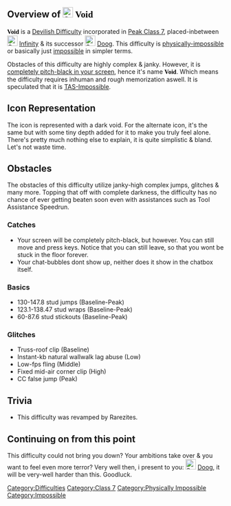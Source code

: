 {{Quote (IPeedMyPants' Version)|quote=You better have extreme luck and skills for this difficulty, because you don’t wanna know what'll happen when you don’t…|quoter=???}}{{Visual Impairment|reason=The text of void is quite dark if you have dark-mode on, can be hard for people to see the text with bad vision.}}
==Overview of [[File:2020 09 5675.png|frameless|24px]] <span style="color:black ;font-family:Georgia">'''Void'''</span>==
{{NewDifficultyInfobox|title1 = <span style="color:black ;font-family:Georgia"><big><big><big>Void</big></big></big></span>|image1 = <gallery>
2020 09 5675.png|Current
VD.jpg|Alternate
</gallery>|class=Peak [[:Category:Class_7|Class 7]]|previous=[[File:Screen Shot 2020-08-10 at 9.50.46 AM.png|24px]] [[Infinity]]|next=[[File:Screen Shot 2020-09-20 at 3.42.02 PM.png|24px]] [[Doog]]|creator(s)=*[[User:Minecraftinfini|Minecraftinfini]]
**[[User:Difficultymakerxd|Difficultymakerxd]] (1st Page Revamper)
***[[User:Rarezites|Rarezites]] (2nd Page Revamper)|date_added=September 19th of 2020|revamp_date=*March 31st of 2022 (1st)
**February 20th of 2023 (2nd)|full_name=Void|rating=''73.5''|type=[[:Category:Difficulties|Devillish Difficulties]] |class_range=''High''}}
<span style="color:black ;font-family:Georgia">'''Void'''</span> is a [[:Category:Difficulties|Devilish Difficulty]] incorporated in [[:Category:Class 7|Peak Class 7]], placed-inbetween [[File:Screen Shot 2020-08-10 at 9.50.46 AM.png|24px]] [[Infinity]] & its successor [[File:Screen Shot 2020-09-20 at 3.42.02 PM.png|24px]] [[Doog]]. This difficulty is [[:Category:Physically Impossible|physically-impossible]] or basically just <u>impossible</u> in simpler terms.

Obstacles of this difficulty are highly complex & janky. However, it is <u>completely pitch-black in your screen</u>, hence it's name <span style="color:black ;font-family:Georgia">'''Void'''</span>. Which means the difficulty requires inhuman and rough memorization aswell. It is speculated that it is [[:Category:TAS Impossible|TAS-Impossible]].
==Icon Representation==
The icon is represented with a dark void. For the alternate icon, it's the same but with some tiny depth added for it to make you truly feel alone. There's pretty much nothing else to explain, it is quite simplistic & bland. Let's not waste time.
==Obstacles==
The obstacles of this difficulty utilize janky-high complex jumps, glitches & many more. Topping that off with complete darkness, the difficulty has no chance of ever getting beaten soon even with assistances such as Tool Assistance Speedrun.
===Catches=== 
*Your screen will be completely pitch-black, but however. You can still move and press keys. Notice that you can still leave, so that you wont be stuck in the floor forever.
*Your chat-bubbles dont show up, neither does it show in the chatbox itself.
===Basics===
*130-147.8 stud jumps (Baseline-Peak)
*123.1-138.47 stud wraps (Baseline-Peak)
*60-87.6 stud stickouts (Baseline-Peak)
===Glitches===
*Truss-roof clip (Baseline)
*Instant-kb natural wallwalk lag abuse (Low)
* Low-fps fling (Middle)
*Fixed mid-air corner clip (High)
* CC false jump (Peak)
==Trivia==
*This difficulty was revamped by Rarezites.
==Continuing on from this point==
This difficulty could not bring you down? Your ambitions take over & you want to feel even more terror? Very well then, i present to you: [[File:Screen Shot 2020-09-20 at 3.42.02 PM.png|24px]] [[Doog]], it will be very-well harder than this. Goodluck.
{{DifficultiesNavbox}}
[[Category:Difficulties]]
[[Category:Class 7]]
[[Category:Physically Impossible]]
[[Category:Impossible]]